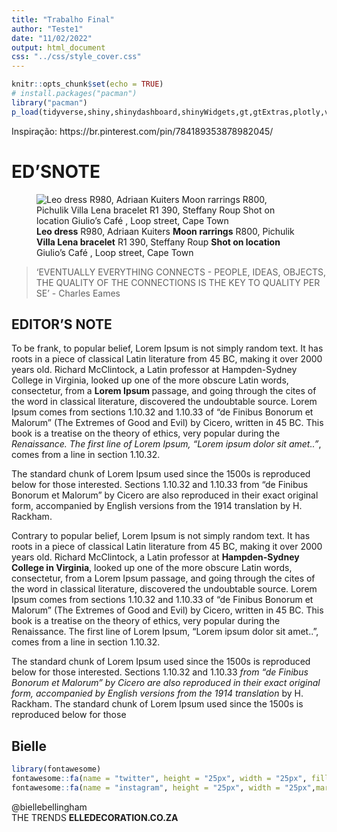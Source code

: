 ```yaml
---
title: "Trabalho Final"
author: "Teste1"
date: "11/02/2022"
output: html_document
css: "../css/style_cover.css"
---
```




```r
knitr::opts_chunk$set(echo = TRUE)
# install.packages("pacman")
library("pacman")        
p_load(tidyverse,shiny,shinydashboard,shinyWidgets,gt,gtExtras,plotly,vembedr,showtext)
```

<span id = "inspiration">Inspiração: https://br.pinterest.com/pin/784189353878982045/</span>

# <span id = 'first'>ED'S</span><span id = 'second'>NOTE</span>{#principal-cover}



![**Leo dress** R980, Adriaan Kuiters **Moon rarrings** R800, Pichulik **Villa Lena bracelet** R1 390, Steffany Roup **Shot on location** Giulio's Café , Loop street, Cape Town](../img/woman_2_medium.jpg){#logo-top}


> 'EVENTUALLY EVERYTHING CONNECTS - PEOPLE, IDEAS, OBJECTS, THE QUALITY OF THE CONNECTIONS IS THE KEY TO QUALITY PER SE' - Charles Eames



## EDITOR'S NOTE{#title}

::: {#left-column}
To be frank, to popular belief, Lorem Ipsum is not simply random text. It has roots in a piece of classical Latin literature from 45 BC, making it over 2000 years old. Richard McClintock, a Latin professor at Hampden-Sydney College in Virginia, looked up one of the more obscure Latin words, consectetur, from a **Lorem Ipsum **passage, and going through the cites of the word in classical literature, discovered the undoubtable source. Lorem Ipsum comes from sections 1.10.32 and 1.10.33 of "de Finibus Bonorum et Malorum" (The Extremes of Good and Evil) by Cicero, written in 45 BC. This book is a treatise on the theory of ethics, very popular during the *Renaissance. The first line of Lorem Ipsum, "Lorem ipsum dolor sit amet.."*, comes from a line in section 1.10.32.

The standard chunk of Lorem Ipsum used since the 1500s is reproduced below for those interested. Sections 1.10.32 and 1.10.33 from "de Finibus Bonorum et Malorum" by Cicero are also reproduced in their exact original form, accompanied by English versions from the 1914 translation by H. Rackham.

:::

::: {#right-column}
Contrary to popular belief, Lorem Ipsum is not simply random text. It has roots in a piece of classical Latin literature from 45 BC, making it over 2000 years old. Richard McClintock, a Latin professor at **Hampden-Sydney College in Virginia**, looked up one of the more obscure Latin words, consectetur, from a Lorem Ipsum passage, and going through the cites of the word in classical literature, discovered the undoubtable source. Lorem Ipsum comes from sections 1.10.32 and 1.10.33 of "de Finibus Bonorum et Malorum" (The Extremes of Good and Evil) by Cicero, written in 45 BC. This book is a treatise on the theory of ethics, very popular during the Renaissance. The first line of Lorem Ipsum, "Lorem ipsum dolor sit amet..", comes from a line in section 1.10.32.

The standard chunk of Lorem Ipsum used since the 1500s is reproduced below for those interested. Sections 1.10.32 and 1.10.33 *from "de Finibus Bonorum et Malorum" by Cicero are also reproduced in their exact original form, accompanied by English versions from the 1914 translation* by H. Rackham. The standard chunk of Lorem Ipsum used since the 1500s is reproduced below for those

:::


## Bielle{#footer}


```r
library(fontawesome)
fontawesome::fa(name = "twitter", height = "25px", width = "25px", fill = 'white', stroke = 'black',stroke_width = '5px')
fontawesome::fa(name = "instagram", height = "25px", width = "25px",margin_left = '5px', fill = 'white', stroke = 'black',stroke_width = '5px')
```

<span id = 'email'>@biellebellingham</span>
<br>
<span>THE TRENDS **ELLEDECORATION.CO.ZA**</span>
